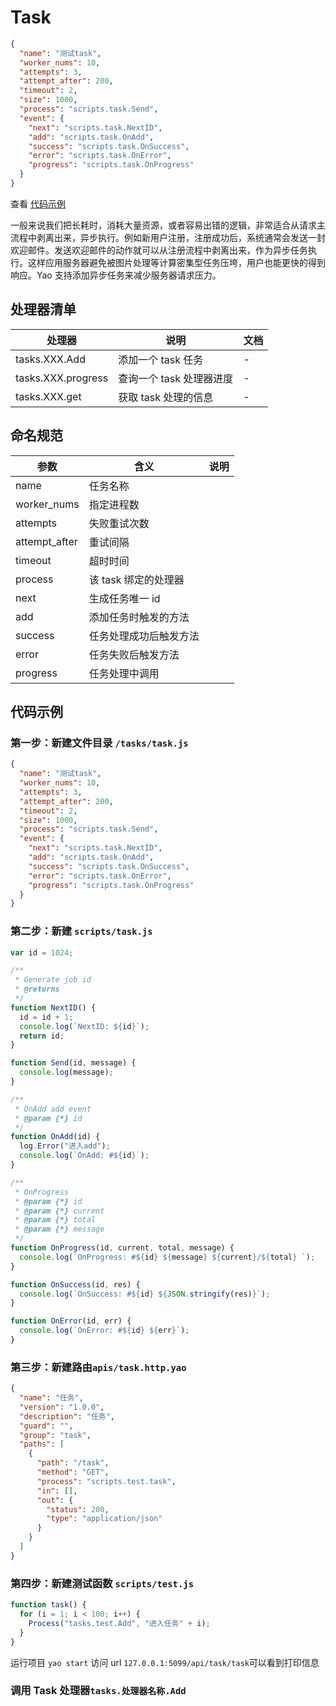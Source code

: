 # Task

<Detail title="查看源码">

```json
{
  "name": "测试task",
  "worker_nums": 10,
  "attempts": 3,
  "attempt_after": 200,
  "timeout": 2,
  "size": 1000,
  "process": "scripts.task.Send",
  "event": {
    "next": "scripts.task.NextID",
    "add": "scripts.task.OnAdd",
    "success": "scripts.task.OnSuccess",
    "error": "scripts.task.OnError",
    "progress": "scripts.task.OnProgress"
  }
}
```

</Detail>

查看 [代码示例](#代码示例)

一般来说我们把长耗时，消耗大量资源，或者容易出错的逻辑，非常适合从请求主流程中剥离出来，异步执行。例如新用户注册，注册成功后，系统通常会发送一封欢迎邮件。发送欢迎邮件的动作就可以从注册流程中剥离出来，作为异步任务执行。这样应用服务器避免被图片处理等计算密集型任务压垮，用户也能更快的得到响应。Yao 支持添加异步任务来减少服务器请求压力。

## 处理器清单

| 处理器             | 说明                     | 文档 |
| ------------------ | ------------------------ | ---- |
| tasks.XXX.Add      | 添加一个 task 任务       | -    |
| tasks.XXX.progress | 查询一个 task 处理器进度 | -    |
| tasks.XXX.get      | 获取 task 处理的信息     | -    |

## 命名规范

| 参数          | 含义                   | 说明 |
| ------------- | ---------------------- | ---- |
| name          | 任务名称               |      |
| worker_nums   | 指定进程数             |      |
| attempts      | 失败重试次数           |      |
| attempt_after | 重试间隔               |      |
| timeout       | 超时时间               |      |
| process       | 该 task 绑定的处理器   |      |
| next          | 生成任务唯一 id        |      |
| add           | 添加任务时触发的方法   |      |
| success       | 任务处理成功后触发方法 |      |
| error         | 任务失败后触发方法     |      |
| progress      | 任务处理中调用         |      |

## 代码示例

### 第一步：新建文件目录 `/tasks/task.js`

```json
{
  "name": "测试task",
  "worker_nums": 10,
  "attempts": 3,
  "attempt_after": 200,
  "timeout": 2,
  "size": 1000,
  "process": "scripts.task.Send",
  "event": {
    "next": "scripts.task.NextID",
    "add": "scripts.task.OnAdd",
    "success": "scripts.task.OnSuccess",
    "error": "scripts.task.OnError",
    "progress": "scripts.task.OnProgress"
  }
}
```

### 第二步：新建 `scripts/task.js`

<Detail title="查看源码">

```javascript
var id = 1024;

/**
 * Generate job id
 * @returns
 */
function NextID() {
  id = id + 1;
  console.log(`NextID: ${id}`);
  return id;
}

function Send(id, message) {
  console.log(message);
}

/**
 * OnAdd add event
 * @param {*} id
 */
function OnAdd(id) {
  log.Error("进入add");
  console.log(`OnAdd: #${id}`);
}

/**
 * OnProgress
 * @param {*} id
 * @param {*} current
 * @param {*} total
 * @param {*} message
 */
function OnProgress(id, current, total, message) {
  console.log(`OnProgress: #${id} ${message} ${current}/${total} `);
}

function OnSuccess(id, res) {
  console.log(`OnSuccess: #${id} ${JSON.stringify(res)}`);
}

function OnError(id, err) {
  console.log(`OnError: #${id} ${err}`);
}
```

</Detail>

### 第三步：新建路由`apis/task.http.yao`

```json
{
  "name": "任务",
  "version": "1.0.0",
  "description": "任务",
  "guard": "",
  "group": "task",
  "paths": [
    {
      "path": "/task",
      "method": "GET",
      "process": "scripts.test.task",
      "in": [],
      "out": {
        "status": 200,
        "type": "application/json"
      }
    }
  ]
}
```

### 第四步：新建测试函数 `scripts/test.js`

```javascript
function task() {
  for (i = 1; i < 100; i++) {
    Process("tasks.test.Add", "进入任务" + i);
  }
}
```

运行项目 `yao start` 访问 url `127.0.0.1:5099/api/task/task`可以看到打印信息

### 调用 Task 处理器`tasks.处理器名称.Add`

<Div style={{ display: "flex", justifyContent: "space-between" }}>
  <Link type="prev" title="Store" link="手册/Widgets/Store"></Link>
  <Link type="next" title="Schedule" link="手册/Widgets/Schedule"></Link>
</Div>
